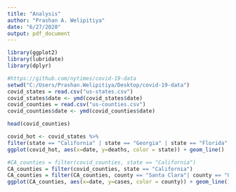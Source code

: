 ```yaml
---
title: "Analysis"
author: "Prashan A. Welipitiya"
date: "6/27/2020"
output: pdf_document
---
```

```r
library(ggplot2)
library(lubridate)
library(dplyr)
```


```r
#https://github.com/nytimes/covid-19-data
setwd("C:/Users/Prashan.Welipitiya/Desktop/covid-19-data")
covid_states = read.csv("us-states.csv")
covid_states$date <- ymd(covid_states$date)
covid_counties = read.csv("us-counties.csv")
covid_counties$date <- ymd(covid_counties$date)

head(covid_counties)
```

```r

covid_hot <- covid_states %>%
filter(state == "California" | state == "Georgia" | state == "Florida" | state == "Louisiana")
ggplot(covid_hot, aes(x=date, y=deaths, color = state)) + geom_line()

```

```r
#CA_counties = filter(covid_counties, state == "California") 
CA_counties = filter(covid_counties, state == "California")
CA_counties = filter(CA_counties, county == "Santa Clara"| county == "Orange" | county == "San Diego")
ggplot(CA_counties, aes(x=date, y=cases, color = county)) + geom_line()
```

